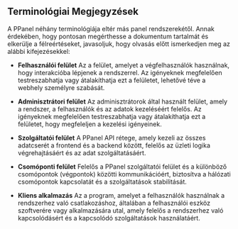 ## Terminológiai Megjegyzések

A PPanel néhány terminológiája eltér más panel rendszerekétől. Annak érdekében, hogy pontosan megérthesse a dokumentum tartalmát és elkerülje a félreértéseket, javasoljuk, hogy olvasás előtt ismerkedjen meg az alábbi kifejezésekkel:

- **Felhasználói felület**
  Az a felület, amelyet a végfelhasználók használnak, hogy interakcióba lépjenek a rendszerrel. Az igényeknek megfelelően testreszabhatja vagy átalakíthatja ezt a felületet, lehetővé téve a webhely személyre szabását.

- **Adminisztrátori felület**
  Az adminisztrátorok által használt felület, amely a rendszer, a felhasználók és az adatok kezeléséért felelős. Az igényeknek megfelelően testreszabhatja vagy átalakíthatja ezt a felületet, hogy megfeleljen a kezelési igényeinek.

- **Szolgáltatói felület**
  A PPanel API rétege, amely kezeli az összes adatcserét a frontend és a backend között, felelős az üzleti logika végrehajtásáért és az adat szolgáltatásáért.

- **Csomóponti felület**
  Felelős a PPanel szolgáltatói felület és a különböző csomópontok (végpontok) közötti kommunikációért, biztosítva a hálózati csomópontok kapcsolatát és a szolgáltatások stabilitását.

- **Kliens alkalmazás**
  Az a program, amelyet a felhasználók használnak a rendszerhez való csatlakozáshoz, általában a felhasználói eszköz szoftverére vagy alkalmazására utal, amely felelős a rendszerhez való kapcsolódásért és a kapcsolódó szolgáltatások használatáért.


<Giscus />
